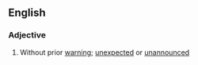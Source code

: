 ==English==

===Adjective===
{{en-adj|-}}

# Without prior [[warning]]; [[unexpected]] or [[unannounced]]